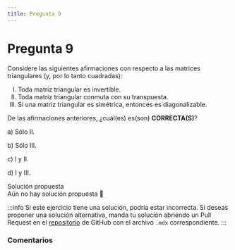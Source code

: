 ```yaml
---
title: Pregunta 9
---
```



# Pregunta 9

<div className="exercise">
Considere las siguientes afirmaciones con respecto a las matrices triangulares (y, por lo tanto cuadradas):
<ol type="I">
  <li>Toda matriz triangular es invertible.</li>
  <li>Toda matriz triangular conmuta con su transpuesta.</li>
  <li>Si una matriz triangular es simétrica, entonces es diagonalizable.</li>
</ol>

De las afirmaciones anteriores, ¿cuál(es) es(son) **CORRECTA(S)**?

a) Sólo II.

b) Sólo III.

c) I y II.

d) I y III.
</div>

<MDXDetails>
<summary>Solución propuesta</summary>

<div className="exercise">
Aún no hay solución propuesta 🥲
</div>

:::info
Si este ejercicio tiene una solución, podría estar incorrecta. Si deseas proponer una solución alternativa, manda tu solución abriendo
un Pull Request en el [repositorio](https://github.com/crow-rojas/apuntes-fundamentals/pulls) de GitHub con el archivo
`.mdx` correspondiente.
:::

</MDXDetails>

### Comentarios

<Disqus
  url="https://crow-rojas.github.io/apuntes-fundamentals/docs/mathematics/linear-algebra/exercises/2024-2/p08"
  identifier="docs/mathematics/linear-algebra/exercises/2024-2/p08"
  title="2024-2 Álgebra Lineal - Pregunta 08"
/>

